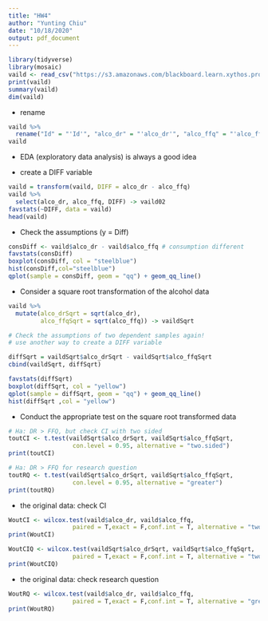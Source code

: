 ```yaml
---
title: "HW4"
author: "Yunting Chiu"
date: "10/18/2020"
output: pdf_document
---
```


```r
library(tidyverse)
library(mosaic)
vaild <- read_csv("https://s3.amazonaws.com/blackboard.learn.xythos.prod/5a306634d5d25/4188093?response-cache-control=private%2C%20max-age%3D21600&response-content-disposition=inline%3B%20filename%2A%3DUTF-8%27%27valid.txt&response-content-type=text%2Fplain&X-Amz-Algorithm=AWS4-HMAC-SHA256&X-Amz-Date=20201022T030000Z&X-Amz-SignedHeaders=host&X-Amz-Expires=21600&X-Amz-Credential=AKIAYDKQORRYTKBSBE4S%2F20201022%2Fus-east-1%2Fs3%2Faws4_request&X-Amz-Signature=83da5999cd9087899b2a84a34bcda3ba50b3e6951f259da9c258fc8c591ac6e2")
print(vaild)
summary(vaild)
dim(vaild)
```

- rename
```r
vaild %>%
  rename("Id" = "'Id'", "alco_dr" = "'alco_dr'", "alco_ffq" = "'alco_ffq'") -> vaild
vaild
```

- EDA (exploratory data analysis) is always a good idea

- create a DIFF variable
```r
vaild = transform(vaild, DIFF = alco_dr - alco_ffq) 
vaild %>%
  select(alco_dr, alco_ffq, DIFF) -> vaild02
favstats(~DIFF, data = vaild)
head(vaild)
```

- Check the assumptions (y = Diff)
```r
consDiff <- vaild$alco_dr - vaild$alco_ffq # consumption different
favstats(consDiff)
boxplot(consDiff, col = "steelblue")
hist(consDiff,col="steelblue")
qplot(sample = consDiff, geom = "qq") + geom_qq_line()
```

- Consider a square root transformation of the alcohol data
```r
vaild %>%
  mutate(alco_drSqrt = sqrt(alco_dr),
         alco_ffqSqrt = sqrt(alco_ffq)) -> vaildSqrt

# Check the assumptions of two dependent samples again!
# use another way to create a DIFF variable

diffSqrt = vaildSqrt$alco_drSqrt - vaildSqrt$alco_ffqSqrt  
cbind(vaildSqrt, diffSqrt)

favstats(diffSqrt)
boxplot(diffSqrt, col = "yellow")
qplot(sample = diffSqrt, geom = "qq") + geom_qq_line()
hist(diffSqrt ,col = "yellow")

```

- Conduct the appropriate test on the square root transformed data 

```r
# Ha: DR > FFQ, but check CI with two sided
toutCI <- t.test(vaildSqrt$alco_drSqrt, vaildSqrt$alco_ffqSqrt,
                  con.level = 0.95, alternative = "two.sided")
print(toutCI)
```
```r
# Ha: DR > FFQ for research question
toutRQ <- t.test(vaildSqrt$alco_drSqrt, vaildSqrt$alco_ffqSqrt,
                  con.level = 0.95, alternative = "greater")
print(toutRQ)
```

- the original data: check CI
```r
WoutCI <- wilcox.test(vaild$alco_dr, vaild$alco_ffq,
                  paired = T,exact = F,conf.int = T, alternative = "two.sided")
print(WoutCI)
```

```r
WoutCIQ <- wilcox.test(vaildSqrt$alco_drSqrt, vaildSqrt$alco_ffqSqrt,
                  paired = T,exact = F,conf.int = T, alternative = "two.sided")
print(WoutCIQ)
```

- the original data: check research question
```r
WoutRQ <- wilcox.test(vaild$alco_dr, vaild$alco_ffq,
                  paired = T,exact = F,conf.int = T, alternative = "greater")
print(WoutRQ)
```

